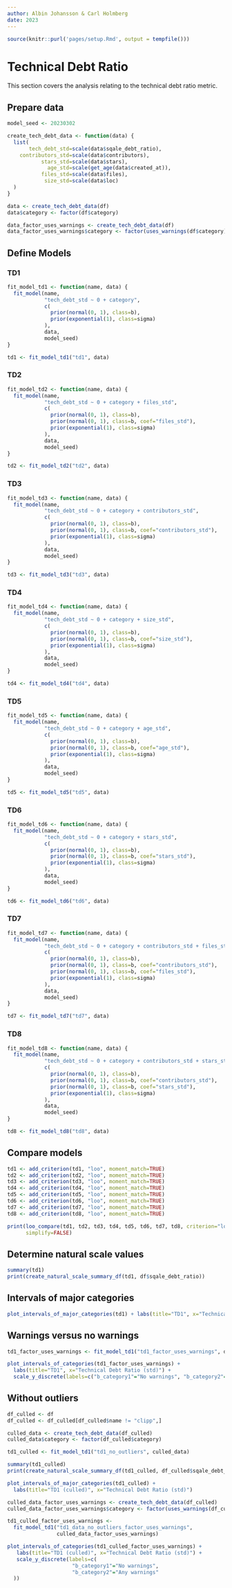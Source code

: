 ```yaml
---
author: Albin Johansson & Carl Holmberg
date: 2023
---
```


```r
source(knitr::purl('pages/setup.Rmd', output = tempfile()))
```

# Technical Debt Ratio

This section covers the analysis relating to the technical debt ratio metric.

## Prepare data

```r
model_seed <- 20230302

create_tech_debt_data <- function(data) {
  list(
       tech_debt_std=scale(data$sqale_debt_ratio),
    contributors_std=scale(data$contributors),
           stars_std=scale(data$stars),
             age_std=scale(get_age(data$created_at)),
           files_std=scale(data$files),
            size_std=scale(data$loc)
  )
}

data <- create_tech_debt_data(df)
data$category <- factor(df$category)

data_factor_uses_warnings <- create_tech_debt_data(df)
data_factor_uses_warnings$category <- factor(uses_warnings(df$category))
```

## Define Models

### TD1

```r
fit_model_td1 <- function(name, data) {
  fit_model(name,
            "tech_debt_std ~ 0 + category",
            c(
              prior(normal(0, 1), class=b),
              prior(exponential(1), class=sigma)
            ),
            data,
            model_seed)
}

td1 <- fit_model_td1("td1", data)
```

### TD2

```r
fit_model_td2 <- function(name, data) {
  fit_model(name,
            "tech_debt_std ~ 0 + category + files_std",
            c(
              prior(normal(0, 1), class=b),
              prior(normal(0, 1), class=b, coef="files_std"),
              prior(exponential(1), class=sigma)
            ),
            data,
            model_seed)
}

td2 <- fit_model_td2("td2", data)
```

### TD3

```r
fit_model_td3 <- function(name, data) {
  fit_model(name,
            "tech_debt_std ~ 0 + category + contributors_std",
            c(
              prior(normal(0, 1), class=b),
              prior(normal(0, 1), class=b, coef="contributors_std"),
              prior(exponential(1), class=sigma)
            ),
            data,
            model_seed)
}

td3 <- fit_model_td3("td3", data)
```

### TD4

```r
fit_model_td4 <- function(name, data) {
  fit_model(name,
            "tech_debt_std ~ 0 + category + size_std",
            c(
              prior(normal(0, 1), class=b),
              prior(normal(0, 1), class=b, coef="size_std"),
              prior(exponential(1), class=sigma)
            ),
            data,
            model_seed)
}

td4 <- fit_model_td4("td4", data)
```

### TD5

```r
fit_model_td5 <- function(name, data) {
  fit_model(name,
            "tech_debt_std ~ 0 + category + age_std",
            c(
              prior(normal(0, 1), class=b),
              prior(normal(0, 1), class=b, coef="age_std"),
              prior(exponential(1), class=sigma)
            ),
            data,
            model_seed)
}

td5 <- fit_model_td5("td5", data)
```

### TD6

```r
fit_model_td6 <- function(name, data) {
  fit_model(name,
            "tech_debt_std ~ 0 + category + stars_std",
            c(
              prior(normal(0, 1), class=b),
              prior(normal(0, 1), class=b, coef="stars_std"),
              prior(exponential(1), class=sigma)
            ),
            data,
            model_seed)
}

td6 <- fit_model_td6("td6", data)
```

### TD7

```r
fit_model_td7 <- function(name, data) {
  fit_model(name,
            "tech_debt_std ~ 0 + category + contributors_std + files_std",
            c(
              prior(normal(0, 1), class=b),
              prior(normal(0, 1), class=b, coef="contributors_std"),
              prior(normal(0, 1), class=b, coef="files_std"),
              prior(exponential(1), class=sigma)
            ),
            data,
            model_seed)
}

td7 <- fit_model_td7("td7", data)
```

### TD8

```r
fit_model_td8 <- function(name, data) {
  fit_model(name,
            "tech_debt_std ~ 0 + category + contributors_std + stars_std",
            c(
              prior(normal(0, 1), class=b),
              prior(normal(0, 1), class=b, coef="contributors_std"),
              prior(normal(0, 1), class=b, coef="stars_std"),
              prior(exponential(1), class=sigma)
            ),
            data,
            model_seed)
}

td8 <- fit_model_td8("td8", data)
```

## Compare models

```r
td1 <- add_criterion(td1, "loo", moment_match=TRUE)
td2 <- add_criterion(td2, "loo", moment_match=TRUE)
td3 <- add_criterion(td3, "loo", moment_match=TRUE)
td4 <- add_criterion(td4, "loo", moment_match=TRUE)
td5 <- add_criterion(td5, "loo", moment_match=TRUE)
td6 <- add_criterion(td6, "loo", moment_match=TRUE)
td7 <- add_criterion(td7, "loo", moment_match=TRUE)
td8 <- add_criterion(td8, "loo", moment_match=TRUE)

print(loo_compare(td1, td2, td3, td4, td5, td6, td7, td8, criterion="loo"),
      simplify=FALSE)
```

## Determine natural scale values

```r
summary(td1)
print(create_natural_scale_summary_df(td1, df$sqale_debt_ratio))
```

## Intervals of major categories

```r
plot_intervals_of_major_categories(td1) + labs(title="TD1", x="Technical Debt Ratio (std)")
```

## Warnings versus no warnings

```r
td1_factor_uses_warnings <- fit_model_td1("td1_factor_uses_warnings", data_factor_uses_warnings)

plot_intervals_of_categories(td1_factor_uses_warnings) + 
  labs(title="TD1", x="Technical Debt Ratio (std)") +
  scale_y_discrete(labels=c("b_category1"="No warnings", "b_category2"="Any warnings"))
```

## Without outliers

```r
df_culled <- df
df_culled <- df_culled[df_culled$name != "clipp",]

culled_data <- create_tech_debt_data(df_culled)
culled_data$category <- factor(df_culled$category)

td1_culled <- fit_model_td1("td1_no_outliers", culled_data)

summary(td1_culled)
print(create_natural_scale_summary_df(td1_culled, df_culled$sqale_debt_ratio))

plot_intervals_of_major_categories(td1_culled) + 
  labs(title="TD1 (culled)", x="Technical Debt Ratio (std)")

culled_data_factor_uses_warnings <- create_tech_debt_data(df_culled)
culled_data_factor_uses_warnings$category <- factor(uses_warnings(df_culled$category))

td1_culled_factor_uses_warnings <-
  fit_model_td1("td1_data_no_outliers_factor_uses_warnings",
                culled_data_factor_uses_warnings)

plot_intervals_of_categories(td1_culled_factor_uses_warnings) +
   labs(title="TD1 (culled)", x="Technical Debt Ratio (std)") +
   scale_y_discrete(labels=c(
                     "b_category1"="No warnings",
                     "b_category2"="Any warnings"
  ))
```
